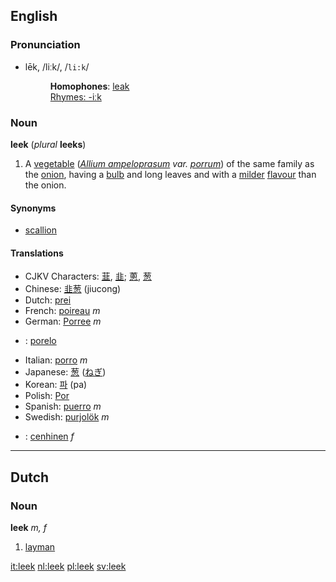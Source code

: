 ==English==
===Pronunciation===
*lēk, /liːk/, /<tt>li:k</tt>/
*:'''Homophones''': [[leak]]
*:[[Rhymes:English:-iːk|Rhymes: -iːk]]

===Noun===
'''leek''' (''plural'' '''leeks''')

#A [[vegetable]] (''[[Allium ampeloprasum]] var. [[porrum]]'') of the same family as the [[onion]], having a [[bulb]] and long leaves and with a [[mild]]er [[flavour]] than the onion.

====Synonyms====
*[[scallion]]

====Translations====
*CJKV Characters: [[韮]], [[韭]]; [[蔥]], [[葱]]
*Chinese: [[韭葱]] (jiucong)
*Dutch: [[prei]]
*French: [[poireau]] ''m''
*German: [[Porree]] ''m''
*{{io}} : [[porelo]]
*Italian: [[porro]] ''m''
*Japanese: [[葱]] ([[ねぎ]])
*Korean: [[파]] (pa)
*Polish: [[Por]]
*Spanish: [[puerro]] ''m''
*Swedish: [[purjolök]] ''m''
*{{cy}}: [[cenhinen]] ''f''

----
==Dutch==
===Noun===
'''leek''' ''m, f''

# [[layman]]

[[it:leek]]
[[nl:leek]]
[[pl:leek]]
[[sv:leek]]